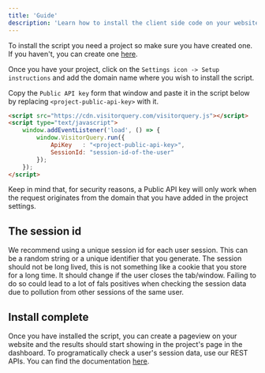 ```yaml
---
title: 'Guide'
description: 'Learn how to install the client side code on your website'
---
```


To install the script you need a project so make sure you have created one. 
If you haven't, you can create one [here](https://visitorquery.com/dashboard/projects).

Once you have your project, click on the `Settings icon -> Setup instructions` and add the domain name where you wish to install the script.

Copy the `Public API key` form that window and paste it in the script below by replacing `<project-public-api-key>` with it.

```html
<script src="https://cdn.visitorquery.com/visitorquery.js"></script>
<script type="text/javascript">
	window.addEventListener('load', () => {
		window.VisitorQuery.run({
			ApiKey   : "<project-public-api-key>",
			SessionId: "session-id-of-the-user"
		});
	});
</script>
```

Keep in mind that, for security reasons, a Public API key will only work when the request originates from the domain that you have added in the project settings.

## The session id

We recommend using a unique session id for each user session. This can be a random string or a unique identifier that you generate.
The session should not be long lived, this is not something like a cookie that you store for a long time. 
It should change if the user closes the tab/window.
Failing to do so could lead to a lot of fals positives when checking the session data due to pollution from other sessions of the same user.

## Install complete

Once you have installed the script, you can create a pageview on your website and the results should start showing in the project's page in the dashboard.
To programatically check a user's session data, use our REST APIs. You can find the documentation [here](/api-reference/introduction).